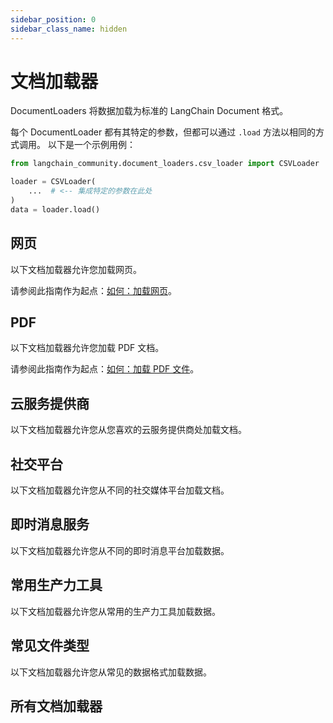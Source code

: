 ```yaml
---
sidebar_position: 0
sidebar_class_name: hidden
---
```


# 文档加载器


DocumentLoaders 将数据加载为标准的 LangChain Document 格式。

每个 DocumentLoader 都有其特定的参数，但都可以通过 `.load` 方法以相同的方式调用。
以下是一个示例用例：

```python
from langchain_community.document_loaders.csv_loader import CSVLoader

loader = CSVLoader(
    ...  # <-- 集成特定的参数在此处
)
data = loader.load()
```

## 网页

以下文档加载器允许您加载网页。

请参阅此指南作为起点：[如何：加载网页](/docs/how_to/document_loader_web)。

<CategoryTable category="webpage_loaders" />

## PDF

以下文档加载器允许您加载 PDF 文档。

请参阅此指南作为起点：[如何：加载 PDF 文件](/docs/how_to/document_loader_pdf)。

<CategoryTable category="pdf_loaders" />

## 云服务提供商

以下文档加载器允许您从您喜欢的云服务提供商处加载文档。

<CategoryTable category="cloud_provider_loaders"/>

## 社交平台

以下文档加载器允许您从不同的社交媒体平台加载文档。

<CategoryTable category="social_loaders"/>

## 即时消息服务

以下文档加载器允许您从不同的即时消息平台加载数据。

<CategoryTable category="messaging_loaders"/>

## 常用生产力工具

以下文档加载器允许您从常用的生产力工具加载数据。

<CategoryTable category="productivity_loaders"/>

## 常见文件类型

以下文档加载器允许您从常见的数据格式加载数据。

<CategoryTable category="common_loaders" />


## 所有文档加载器

<IndexTable />